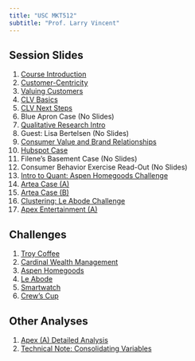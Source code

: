 ```yaml
---
title: "USC MKT512"
subtitle: "Prof. Larry Vincent"
---
```


## Session Slides

1.  [Course Introduction](https://snazzy-biscochitos-3a6d26.netlify.app){target="_blank"}
2.  [Customer-Centricity](https://clever-kitten-15d71a.netlify.app){target="_blank"}
3.  [Valuing Customers](https://lucky-tartufo-772afe.netlify.app){target="_blank"}
4.  [CLV Basics](https://candid-lamington-6c27b5.netlify.app/){target="_blank"}
5.  [CLV Next Steps](https://m512-05-clv2-b9d0d1.netlify.app/){target="_blank"}
6.  Blue Apron Case (No Slides)
7.  [Qualitative Research Intro](https://m512-07-qual-intro-8a6837.netlify.app/){target="_blank"}
8.  Guest: Lisa Bertelsen (No Slides)
9.  [Consumer Value and Brand Relationships](https://m512-09-value-f82839.netlify.app/){target="_blank"}
10. [Hubspot Case](https://m512-10-hubspot-case-8d60c1.netlify.app/){target="_blank"}
11. Filene's Basement Case (No Slides)
12. Consumer Behavior Exercise Read-Out (No Slides)
13. [Intro to Quant: Aspen Homegoods Challenge](https://m512-13-aspen-49b8d3.netlify.app/){target="_blank"}
14. [Artea Case (A)](https://m512-14-artea-case-a-8e000f.netlify.app/){target="_blank"}
15. [Artea Case (B)](https://m512-15-artea-b-9919b6.netlify.app/#/title-slide){target="_blank"}
16. [Clustering: Le Abode Challenge](https://m512-16-le-abode-deck-3b854d.netlify.app){target="_blank"}
17. [Apex Entertainment (A)](https://m512-17-apex-case-b6ed5e.netlify.app/){target="_blank"}

## Challenges

1.  [Troy Coffee](https://exquisite-cupcake-f36fd7.netlify.app/){target="_blank"}
2.  [Cardinal Wealth Management](https://m512-c2-analysis-093fff.netlify.app/){target="_blank"}
3.  [Aspen Homegoods](https://m512-c3-analysis-c5f3e1.netlify.app/){target="_blank"}
4.  [Le Abode](https://m512-c4-analysis-f6198b.netlify.app/){target="_blank"}
5.  [Smartwatch](https://m512-c5-analysis-4d2569.netlify.app/){target="_blank"}
6.  [Crew's Cup](https://m512-c6-crews-cup-5b6f1f.netlify.app/){target="_blank"}

## Other Analyses

1. [Apex (A) Detailed Analysis](https://m512-s17-apex-67baf0.netlify.app/){target="_blank"}
2. [Technical Note: Consolidating Variables](https://m512-tn-01-consolidation-a7724f.netlify.app/){target="_blank"}
